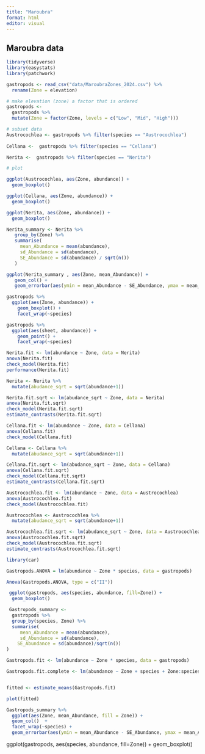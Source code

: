 ```yaml
---
title: "Maroubra"
format: html
editor: visual
---
```


## Maroubra data

```r

library(tidyverse)
library(easystats)
library(patchwork)

gastropods <- read_csv("data/MaroubraZones_2024.csv") %>%
  rename(Zone = elevation)
```

```r

# make elevation (zone) a factor that is ordered
gastropods <- 
  gastropods %>% 
  mutate(Zone = factor(Zone, levels = c("Low", "Mid", "High")))

# subset data
Austrocochlea <- gastropods %>% filter(species == "Austrocochlea") 
 
Cellana <-  gastropods %>% filter(species == "Cellana") 

Nerita <-  gastropods %>% filter(species == "Nerita")

# plot

ggplot(Austrocochlea, aes(Zone, abundance)) + 
  geom_boxplot()

ggplot(Cellana, aes(Zone, abundance)) + 
  geom_boxplot()

ggplot(Nerita, aes(Zone, abundance)) + 
  geom_boxplot()

Nerita_summary <- Nerita %>% 
   group_by(Zone) %>% 
   summarise(
     mean_Abundance = mean(abundance),
     sd_Abundance = sd(abundance),
     SE_Abundance = sd(abundance) / sqrt(n())
   )

ggplot(Nerita_summary , aes(Zone, mean_Abundance)) +
   geom_col() +
   geom_errorbar(aes(ymin = mean_Abundance - SE_Abundance, ymax = mean_Abundance + SE_Abundance), width=0.2)
```

```r

gastropods %>% 
  ggplot(aes(Zone, abundance)) + 
    geom_boxplot() +
    facet_wrap(~species)

```

```r

gastropods %>% 
  ggplot(aes(sheet, abundance)) + 
    geom_point() +
    facet_wrap(~species)
```

```r

Nerita.fit <- lm(abundance ~ Zone, data = Nerita) 
anova(Nerita.fit)
check_model(Nerita.fit)
performance(Nerita.fit)
```

```r

Nerita <- Nerita %>%
  mutate(abudance_sqrt = sqrt(abundance+1))

Nerita.fit.sqrt <- lm(abudance_sqrt ~ Zone, data = Nerita) 
anova(Nerita.fit.sqrt)
check_model(Nerita.fit.sqrt)
estimate_contrasts(Nerita.fit.sqrt) 
```

```r

Cellana.fit <- lm(abundance ~ Zone, data = Cellana) 
anova(Cellana.fit)
check_model(Cellana.fit)

```

```r

Cellana <- Cellana %>%
  mutate(abudance_sqrt = sqrt(abundance+1))

Cellana.fit.sqrt <- lm(abudance_sqrt ~ Zone, data = Cellana) 
anova(Cellana.fit.sqrt)
check_model(Cellana.fit.sqrt)
estimate_contrasts(Cellana.fit.sqrt) 
```

```r

Austrocochlea.fit <- lm(abundance ~ Zone, data = Austrocochlea) 
anova(Austrocochlea.fit)
check_model(Austrocochlea.fit)
```

```r

Austrocochlea <- Austrocochlea %>%
  mutate(abudance_sqrt = sqrt(abundance+1))

Austrocochlea.fit.sqrt <- lm(abudance_sqrt ~ Zone, data = Austrocochlea) 
anova(Austrocochlea.fit.sqrt)
check_model(Austrocochlea.fit.sqrt)
estimate_contrasts(Austrocochlea.fit.sqrt) 
```

```r

library(car)

Gastropods.ANOVA = lm(abundance ~ Zone * species, data = gastropods)

Anova(Gastropods.ANOVA, type = c("II"))
```

```r

 ggplot(gastropods, aes(species, abundance, fill=Zone)) + 
  geom_boxplot() 
```

```r

 Gastropods_summary <- 
  gastropods %>%
  group_by(species, Zone) %>%
  summarise(
     mean_Abundance = mean(abundance),
     sd_Abundance = sd(abundance),
    SE_Abundance = sd(abundance)/sqrt(n())
)
```

```r

Gastropods.fit <- lm(abundance ~ Zone * species, data = gastropods)

Gastropods.fit.complete <- lm(abundance ~ Zone + species + Zone:species, data = gastropods)


fitted <- estimate_means(Gastropods.fit)

plot(fitted)
```

```r

Gastropods_summary %>%
  ggplot(aes(Zone, mean_Abundance, fill = Zone)) +
  geom_col()  +
  facet_wrap(~species) +
  geom_errorbar(aes(ymin = mean_Abundance - SE_Abundance, ymax = mean_Abundance + SE_Abundance), width = 0.2)
```

ggplot(gastropods, aes(species, abundance, fill=Zone)) + geom_boxplot()
